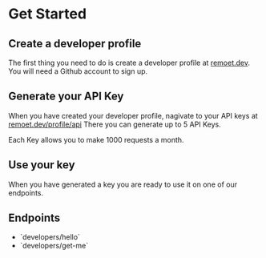 
<Meta />

# Get Started

## Create a developer profile

The first thing you need to do is create a developer profile at [remoet.dev](https://remoet.dev).
You will need a Github account to sign up.

## Generate your API Key

When you have created your developer profile, nagivate to your API keys at [remoet.dev/profile/api](https://remoet.dev/profile/api)
There you can generate up to 5 API Keys. 

Each Key allows you to make 1000 requests a month.

## Use your key

When you have generated a key you are ready to use it on one of our endpoints.


## Endpoints
- <Link href="/endpoints/hello">`developers/hello`</Link>
- <Link href="/endpoints/get-me">`developers/get-me`</Link>